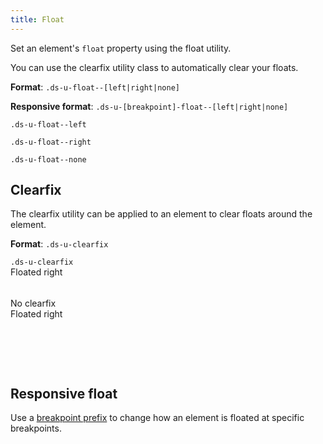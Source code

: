 ```yaml
---
title: Float
---
```



Set an element's `float` property using the float utility.

You can use the clearfix utility class to automatically clear your floats.

**Format**: `.ds-u-float--[left|right|none]`

**Responsive format**: `.ds-u-[breakpoint]-float--[left|right|none]`

<EmbeddedExample>
  <section class="example--wrapper">
    <div class="ds-u-clearfix ds-u-padding--1 ds-u-border--1 ds-u-margin-bottom--2">
      <p class="ds-u-float--left utility-example ds-u-padding--1">
        <code>.ds-u-float--left</code>
      </p>
    </div>
    <div class="ds-u-clearfix ds-u-padding--1 ds-u-border--1 ds-u-margin-bottom--2">
      <p class="ds-u-float--right utility-example ds-u-padding--1">
        <code>.ds-u-float--right</code>
      </p>
    </div>
    <div class="ds-u-clearfix ds-u-padding--1 ds-u-border--1 ds-u-margin-bottom--2">
      <p class="ds-u-float--none utility-example ds-u-padding--1">
        <code>.ds-u-float--none</code>
      </p>
    </div>
  </section>
</EmbeddedExample>

## Clearfix

The clearfix utility can be applied to an element to clear floats around the element.

**Format**: `.ds-u-clearfix`

<EmbeddedExample>
  <section style="height: 175px">
    <div class="ds-u-clearfix utility-example ds-u-padding--1">
      <code>.ds-u-clearfix</code>
      <div
        class="ds-u-float--right ds-u-fill--white ds-u-padding--1 ds-u-border--1"
        style="height: 50px"
      >
        Floated right
      </div>
    </div>
    <div class="utility-example ds-u-padding--1">
      <span>No clearfix</span>
      <div
        class="ds-u-float--right ds-u-fill--white ds-u-padding--1 ds-u-border--1"
        style="height: 50px"
      >
        Floated right
      </div>
    </div>
  </section>
</EmbeddedExample>

## Responsive float

Use a [breakpoint prefix](/guidelines/responsive-design/) to change how an element is floated at specific breakpoints.

<ResponsiveExample storyId="utilities-float--float" title="Responsive float example" />
